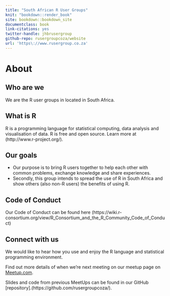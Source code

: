 ```yaml
--- 
title: "South African R User Groups"
knit: "bookdown::render_book"
site: bookdown::bookdown_site
documentclass: book
link-citations: yes
twitter-handle: jhbrusergroup
github-repo: rusergroupcoza/website
url: 'https\://www.rusergroup.co.za'
---
```


# About

## Who are we
We are the R user groups in located in South Africa.

## What is R
R is a programming language for statistical computing, data analysis and visualisation of data. R is free and open source. Learn more at (http://www.r-project.org/).

## Our goals
- Our purpose is to bring R users together to help each other with common problems, exchange knowledge and share experiences.
- Secondly, this group intends to spread the use of R in South Africa and show others (also non-R users) the benefits of using R.

## Code of Conduct
Our Code of Conduct can be found here (https://wiki.r-consortium.org/view/R_Consortium_and_the_R_Community_Code_of_Conduct)

## Connect with us
We would like to hear how you use and enjoy the R language and statistical programming environment.

Find out more details of when we're next meeting on our meetup page on [Meetup.com](https://www.meetup.com/Joburg-R-Users-Group/).

Slides and code from previous MeetUps can be found in our GitHub [repository].(https://github.com/rusergroupcoza/).
